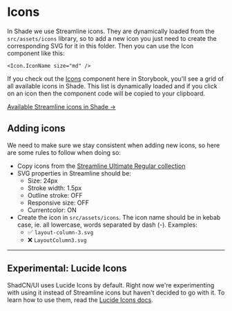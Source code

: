 
<Meta title="Icons" />

<div className="sb-doc">

# Icons

In Shade we use Streamline icons. They are dynamically loaded from the `src/assets/icons` library, so to add a new icon you just need to create the corresponding SVG for it in this folder. Then you can use the Icon component like this:

```
<Icon.IconName size="md" />
```

If you check out the [Icons](/docs/components-streamline-icons--docs) component here in Storybook, you'll see a grid of all available icons in Shade. This list is dynamically loaded and if you click on an icon then the component code will be copied to your clipboard.

<a href="/?path=/docs/components-streamline-icons--docs" className="button">Available Streamline icons in Shade &rarr;</a>


## Adding icons

We need to make sure we stay consistent when adding new icons, so here are some rules to follow when doing so:

- Copy icons from the [Streamline Ultimate Regular collection](https://www.streamlinehq.com/icons/streamline-regular)
- SVG properties in Streamline should be:
  - Size: 24px
  - Stroke width: 1.5px
  - Outline stroke: OFF
  - Responsive size: OFF
  - Currentcolor: ON
- Create the icon in `src/assets/icons`. The icon name should be in kebab case, ie. all lowercase, words separated by dash (-). Examples:
  - ✅ `layout-column-3.svg`
  - ❌ `LayoutColumn3.svg`


---

## Experimental: Lucide Icons

ShadCN/UI uses Lucide Icons by default. Right now we're experimenting with using it instead of Streamline icons but haven't decided to go with it. To learn how to use them, read the [Lucide Icons docs](https://lucide.dev/guide/packages/lucide-react).

</div>
